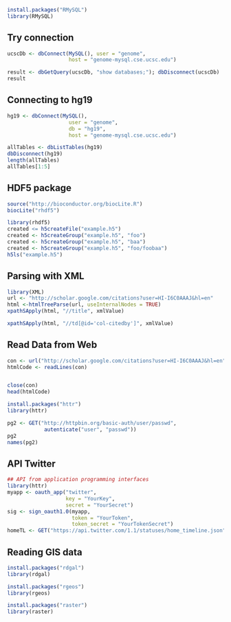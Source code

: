 
```R
install.packages("RMySQL")
library(RMySQL)
```
## Try connection
```R
ucscDb <- dbConnect(MySQL(), user = "genome",
                    host = "genome-mysql.cse.ucsc.edu")

result <- dbGetQuery(ucscDb, "show databases;"); dbDisconnect(ucscDb)
result
```

## Connecting to hg19
```R
hg19 <- dbConnect(MySQL(), 
                    user = "genome",
                    db = "hg19",
                    host = "genome-mysql.cse.ucsc.edu")

allTables <- dbListTables(hg19)
dbDisconnect(hg19)
length(allTables)
allTables[1:5]
```
## HDF5 package
```R
source("http://bioconductor.org/biocLite.R")
biocLite("rhdf5")

library(rhdf5)
created <= h5createFile("example.h5")
created <- h5createGroup("example.h5", "foo")
created <- h5createGroup("example.h5", "baa")
created <- h5createGroup("example.h5", "foo/foobaa")
h5ls("example.h5")
```
## Parsing with XML
```R
library(XML)
url <- "http://scholar.google.com/citations?user=HI-I6C0AAAJ&hl=en"
html <-htmlTreeParse(url, useInternalNodes = TRUE)
xpathSApply(html, "//title", xmlValue)

xpathSApply(html, "//td[@id='col-citedby']", xmlValue)
```
## Read Data from Web
```R
con <- url("http://scholar.google.com/citations?user=HI-I6C0AAAJ&hl=en")
htmlCode <- readLines(con)


close(con)
head(htmlCode)

install.packages("httr")
library(httr)

pg2 <- GET("http://httpbin.org/basic-auth/user/passwd",
            autenticate("user", "passwd"))
pg2
names(pg2)
```

## API Twitter

```R
## API from application programming interfaces
library(httr)
myapp <- oauth_app("twitter",
                   key = "YourKey",
                   secret = "YourSecret")
sig <- sign_oauth1.0(myapp,
                     token = "YourToken",
                     token_secret = "YourTokenSecret")
homeTL <- GET("https://api.twitter.com/1.1/statuses/home_timeline.json", sig)
```

## Reading GIS data
```R
install.packages("rdgal")
library(rdgal)

install.packages("rgeos")
library(rgeos)

install.packages("raster")
library(raster)
```
